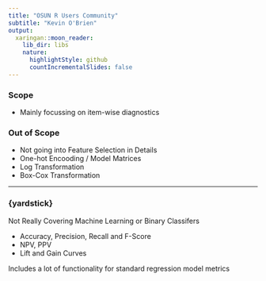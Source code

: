 ```yaml
---
title: "OSUN R Users Community"
subtitle: "Kevin O'Brien"
output:
  xaringan::moon_reader:
    lib_dir: libs
    nature:
      highlightStyle: github
      countIncrementalSlides: false
---
```


### Scope
 - Mainly focussing on item-wise diagnostics 


### Out of Scope
 - Not going into Feature Selection in Details
 - One-hot Encooding / Model Matrices
 - Log Transformation
 - Box-Cox Transformation


---

### {yardstick}

Not Really Covering Machine Learning or Binary Classifers
 
* Accuracy, Precision, Recall and F-Score
* NPV, PPV
* Lift and Gain Curves

Includes a lot of functionality for standard regression model metrics

